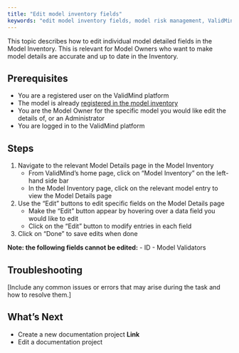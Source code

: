 ```yaml
---
title: "Edit model inventory fields"
keywords: "edit model inventory fields, model risk management, ValidMind"
---
```


This topic describes how to edit individual model detailed fields in the Model Inventory. This is relevant for Model Owners who want to make model details are accurate and up to date in the Inventory. 

## Prerequisites

* You are a registered user on the ValidMind platform
* The model is already [registered in the model inventory](register-models.qmd)
* You are the Model Owner for the specific model you would like edit the details of, or an Administrator
* You are logged in to the ValidMind platform


## Steps

1. Navigate to the relevant Model Details page in the Model Inventory 
   - From ValidMind's home page, click on "Model Inventory" on the left-hand side bar
   - In the Model Inventory page, click on the relevant model entry to view the Model Details page

2. Use the "Edit" buttons to edit specific fields on the Model Details page 
   - Make the "Edit" button appear by hovering over a data field you would like to edit
   - Click on the "Edit" button to modify entries in each field

3. Click on "Done" to save edits when done 

**Note: the following fields cannot be edited:** 
- ID
- Model Validators


## Troubleshooting

[Include any common issues or errors that may arise during the task and how to resolve them.]

## What's Next

* Create a new documentation project **Link**
* Edit a documentation project

